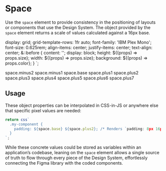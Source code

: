 
<Meta title="Elements/Space" />

# Space

Use the `space` element to provide consistency in the positioning of layouts or
components that use the Design System. The object provided by the `space`
element returns a scale of values calculated against a 16px base.

  display: grid;
  grid-template-rows: 1fr auto;
  font-family: 'IBM Plex Mono';
  font-size: 0.625rem;
  align-items: center;
  justify-items: center;
  text-align: center;
  &::before {
    content: '';
    display: block;
    height: ${(props) => props.size};
    width: ${(props) => props.size};
    background: ${(props) => props.color};
  }
`;

<section
  style={{
    display: 'flex',
    justifyContent: 'space-around',
    flexWrap: 'wrap',
    marginBottom: '2rem',
  }}
>
  <Space size={space.minus2} color="#38182F46">
    space.minus2
  </Space>
  <Space size={space.minus1} color="#FF00EA">
    space.minus1
  </Space>
  <Space size={space.base} color="#FF00EA21">
    space.base
  </Space>
  <Space size={space.plus1} color="#7A00EE21">
    space.plus1
  </Space>
  <Space size={space.plus2} color="#0029FF21">
    space.plus2
  </Space>
  <Space size={space.plus3} color="#0086BF21">
    space.plus3
  </Space>
  <Space size={space.plus4} color="#14FF0021">
    space.plus4
  </Space>
  <Space size={space.plus5} color="#FFF50021">
    space.plus5
  </Space>
  <Space size={space.plus6} color="#FF6B0021">
    space.plus6
  </Space>
  <Space size={space.plus7} color="#FF000021">
    space.plus7
  </Space>
</section>

## Usage

These object properties can be interpolated in CSS-in-JS or anywhere else that
specific pixel values are needed:

```js
return css`
  .my-component {
    padding: ${space.base} ${space.plus2}; /* Renders `padding: 8px 16px;` */
  }
`;
```

While these concrete values could be stored as variables within an application’s
codebase, leaning on the `space` element allows a single source of truth to flow
through every piece of the Design System, effortlessly connecting the Figma
library with the coded components.

